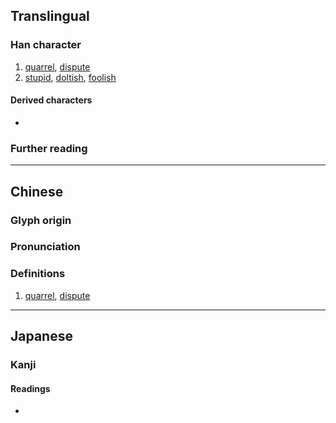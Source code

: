 {{also|㚣}}
{{character info/new}}
==Translingual==

===Han character===
{{Han char|rn=38|rad=女|as=03|sn=6|four=44444|canj=VV|ids=⿰女女}}

# [[quarrel]], [[dispute]]
# [[stupid]], [[doltish]], [[foolish]]

====Derived characters====
* {{l|mul|[[𡘛]], [[姦]], [[𡝉]], [[𭒒]], [[𫌥]]}}

===Further reading===
{{Han ref|kx=0255.080|dkj=06050|dj=0518.090|hdz=21029.030|uh=597B}}

----

==Chinese==
{{zh-forms}}

===Glyph origin===
{{Han etym}}
{{zh-etym-double|女|woman}}

===Pronunciation===
{{zh-pron
|m=nuán,nán
|c=nyun4,lyun4
|cat=v
}}

===Definitions===
{{zh-hanzi}}

# [[quarrel]], [[dispute]]

----

==Japanese==

===Kanji===
{{ja-kanji|grade=|rs=女03}}

====Readings====
* {{ja-readings|on=だん,なん|kun=いいあらそ.う}}